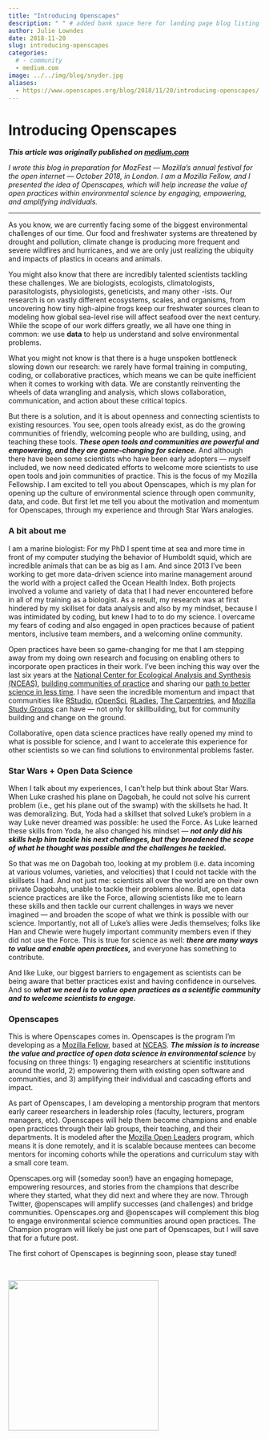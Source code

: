 ```yaml
---
title: "Introducing Openscapes"
description: " " # added bank space here for landing page blog listing (will print first few lines of blog if not)
author: Julie Lowndes
date: 2018-11-20
slug: introducing-openscapes
categories:
  # - community
  - medium.com
image: ../../img/blog/snyder.jpg
aliases: 
  - https://www.openscapes.org/blog/2018/11/20/introducing-openscapes/
---
```


# Introducing Openscapes

***This article was originally published on [medium.com](https://medium.com/read-write-participate/introducing-openscapes-2cf8ed3b69d2)***  

*I wrote this blog in preparation for MozFest — Mozilla’s annual festival for the open internet — October 2018, in London. I am a Mozilla Fellow, and I presented the idea of Openscapes, which will help increase the value of open practices within environmental science by engaging, empowering, and amplifying individuals.*

----


As you know, we are currently facing some of the biggest environmental challenges of our time. Our food and freshwater systems are threatened by drought and pollution, climate change is producing more frequent and severe wildfires and hurricanes, and we are only just realizing the ubiquity and impacts of plastics in oceans and animals.

You might also know that there are incredibly talented scientists tackling these challenges. We are biologists, ecologists, climatologists, parasitologists, physiologists, geneticists, and many other -ists. Our research is on vastly different ecosystems, scales, and organisms, from uncovering how tiny high-alpine frogs keep our freshwater sources clean to modeling how global sea-level rise will affect seafood over the next century. While the scope of our work differs greatly, we all have one thing in common: we use **data** to help us understand and solve environmental problems.

What you might not know is that there is a huge unspoken bottleneck slowing down our research: we rarely have formal training in computing, coding, or collaborative practices, which means we can be quite inefficient when it comes to working with data. We are constantly reinventing the wheels of data wrangling and analysis, which slows collaboration, communication, and action about these critical topics.

But there is a solution, and it is about openness and connecting scientists to existing resources. You see, open tools already exist, as do the growing communities of friendly, welcoming people who are building, using, and teaching these tools. ***These open tools and communities are powerful and empowering, and they are game-changing for science.*** And although there have been some scientists who have been early adopters — myself included, we now need dedicated efforts to welcome more scientists to use open tools and join communities of practice. This is the focus of my Mozilla Fellowship. I am excited to tell you about Openscapes, which is my plan for opening up the culture of environmental science through open community, data, and code. But first let me tell you about the motivation and momentum for Openscapes, through my experience and through Star Wars analogies.

### A bit about me

I am a marine biologist: For my PhD I spent time at sea and more time in front of my computer studying the behavior of Humboldt squid, which are incredible animals that can be as big as I am. And since 2013 I’ve been working to get more data-driven science into marine management around the world with a project called the Ocean Health Index. Both projects involved a volume and variety of data that I had never encountered before in all of my training as a biologist. As a result, my research was at first hindered by my skillset for data analysis and also by my mindset, because I was intimidated by coding, but knew I had to to do my science. I overcame my fears of coding and also engaged in open practices because of patient mentors, inclusive team members, and a welcoming online community.

Open practices have been so game-changing for me that I am stepping away from my doing own research and focusing on enabling others to incorporate open practices in their work. I’ve been inching this way over the last six years at the [National Center for Ecological Analysis and Synthesis (NCEAS)](https://www.nceas.ucsb.edu/), [building communities of practice](http://ohi-science.org/news/building-community) and sharing our [path to better science in less time](https://www.nature.com/articles/s41559-017-0160). I have seen the incredible momentum and impact that communities like [RStudio](https://www.rstudio.com/), [rOpenSci](https://ropensci.org/), [RLadies](https://rladies.org/), [The Carpentries](https://carpentries.org/), and [Mozilla Study Groups](https://science.mozilla.org/programs/studygroups) can have — not only for skillbuilding, but for community building and change on the ground.

Collaborative, open data science practices have really opened my mind to what is possible for science, and I want to accelerate this experience for other scientists so we can find solutions to environmental problems faster.

### Star Wars + Open Data Science

When I talk about my experiences, I can’t help but think about Star Wars. When Luke crashed his plane on Dagobah, he could not solve his current problem (i.e., get his plane out of the swamp) with the skillsets he had. It was demoralizing. But, Yoda had a skillset that solved Luke’s problem in a way Luke never dreamed was possible: he used the Force. As Luke learned these skills from Yoda, he also changed his mindset — ***not only did his skills help him tackle his next challenges, but they broadened the scope of what he thought was possible and the challenges he tackled.***

So that was me on Dagobah too, looking at my problem (i.e. data incoming at various volumes, varieties, and velocities) that I could not tackle with the skillsets I had. And not just me: scientists all over the world are on their own private Dagobahs, unable to tackle their problems alone. But, open data science practices are like the Force, allowing scientists like me to learn these skills and then tackle our current challenges in ways we never imagined — and broaden the scope of what we think is possible with our science. Importantly, not all of Luke’s allies were Jedis themselves; folks like Han and Chewie were hugely important community members even if they did not use the Force. This is true for science as well: ***there are many ways to value and enable open practices,*** and everyone has something to contribute.

And like Luke, our biggest barriers to engagement as scientists can be being aware that better practices exist and having confidence in ourselves. And so ***what we need is to value open practices as a scientific community and to welcome scientists to engage.***

### Openscapes

This is where Openscapes comes in. Openscapes is the program I’m developing as a [Mozilla Fellow](https://foundation.mozilla.org/fellowships/), based at [NCEAS](https://www.nceas.ucsb.edu/). ***The mission is to increase the value and practice of open data science in environmental science*** by focusing on three things: 1) engaging researchers at scientific institutions around the world, 2) empowering them with existing open software and communities, and 3) amplifying their individual and cascading efforts and impact.

As part of Openscapes, I am developing a mentorship program that mentors early career researchers in leadership roles (faculty, lecturers, program managers, etc). Openscapes will help them become champions and enable open practices through their lab groups, their teaching, and their departments. It is modeled after the [Mozilla Open Leaders](https://foundation.mozilla.org/en/opportunity/mozilla-open-leaders/) program, which means it is done remotely, and it is scalable because mentees can become mentors for incoming cohorts while the operations and curriculum stay with a small core team.

Openscapes.org will (someday soon!) have an engaging homepage, empowering resources, and stories from the champions that describe where they started, what they did next and where they are now. Through Twitter, @openscapes will amplify successes (and challenges) and bridge communities. Openscapes.org and @openscapes will complement this blog to engage environmental science communities around open practices. The Champion program will likely be just one part of Openscapes, but I will save that for a future post.

The first cohort of Openscapes is beginning soon, please stay tuned!

<br>

<img src="/img/blog/snyder.jpg" width="300px">  